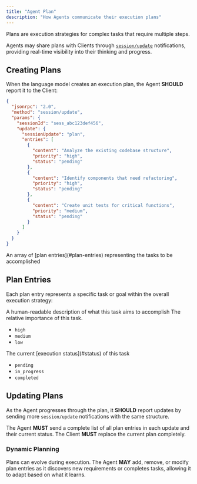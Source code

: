 ```yaml
---
title: "Agent Plan"
description: "How Agents communicate their execution plans"
---
```


Plans are execution strategies for complex tasks that require multiple steps.

Agents may share plans with Clients through [`session/update`](./prompt-turn#3-agent-reports-output) notifications, providing real-time visibility into their thinking and progress.

## Creating Plans

When the language model creates an execution plan, the Agent **SHOULD** report it to the Client:

```json
{
  "jsonrpc": "2.0",
  "method": "session/update",
  "params": {
    "sessionId": "sess_abc123def456",
    "update": {
      "sessionUpdate": "plan",
      "entries": [
        {
          "content": "Analyze the existing codebase structure",
          "priority": "high",
          "status": "pending"
        },
        {
          "content": "Identify components that need refactoring",
          "priority": "high",
          "status": "pending"
        },
        {
          "content": "Create unit tests for critical functions",
          "priority": "medium",
          "status": "pending"
        }
      ]
    }
  }
}
```

<ParamField path="entries" type="PlanEntry[]" required>
  An array of [plan entries](#plan-entries) representing the tasks to be
  accomplished
</ParamField>

## Plan Entries

Each plan entry represents a specific task or goal within the overall execution strategy:

<ParamField path="content" type="string" required>
  A human-readable description of what this task aims to accomplish
</ParamField>

<ParamField path="priority" type="PlanEntryPriority" required>
  The relative importance of this task.

- `high`
- `medium`
- `low`

</ParamField>

<ParamField path="status" type="PlanEntryStatus" required>
  The current [execution status](#status) of this task

- `pending`
- `in_progress`
- `completed`

</ParamField>

## Updating Plans

As the Agent progresses through the plan, it **SHOULD** report updates by sending more `session/update` notifications with the same structure.

The Agent **MUST** send a complete list of all plan entries in each update and their current status. The Client **MUST** replace the current plan completely.

### Dynamic Planning

Plans can evolve during execution. The Agent **MAY** add, remove, or modify plan entries as it discovers new requirements or completes tasks, allowing it to adapt based on what it learns.
